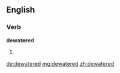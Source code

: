==English==

===Verb===
'''dewatered'''

# {{past of|dewater}}

[[de:dewatered]]
[[mg:dewatered]]
[[zh:dewatered]]